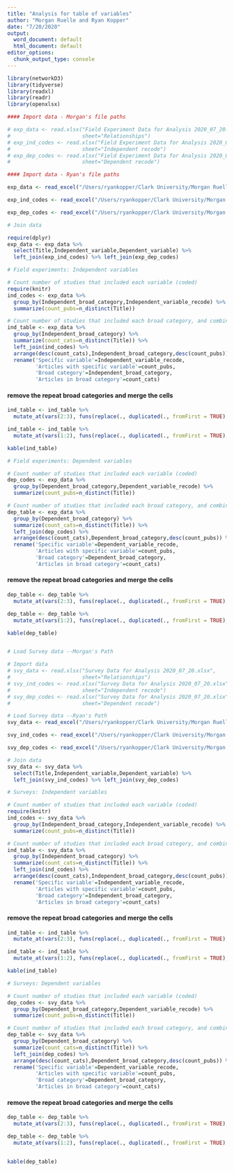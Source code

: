 ```yaml
---
title: "Analysis for table of variables"
author: "Morgan Ruelle and Ryan Kopper"
date: "7/20/2020"
output:
  word_document: default
  html_document: default
editor_options: 
  chunk_output_type: console
---
```


```r
library(networkD3)
library(tidyverse)
library(readxl)
library(readr)
library(openxlsx)


```

```r
#### Import data - Morgan's file paths

# exp_data <- read.xlsx("Field Experiment Data for Analysis 2020_07_20.xlsx",   
#                       sheet="Relationships")
# exp_ind_codes <- read.xlsx("Field Experiment Data for Analysis 2020_07_20.xlsx",
#                       sheet="Independent recode")
# exp_dep_codes <- read.xlsx("Field Experiment Data for Analysis 2020_07_20.xlsx",
#                       sheet="Dependent recode")
```

```r
#### Import data - Ryan's file paths

exp_data <- read_excel("/Users/ryankopper/Clark University/Morgan Ruelle - Ryan Kopper Research/Push Pull Systematic Review/Field Experiment Data for Analysis 2020_07_20.xlsx", sheet = "Relationships")

exp_ind_codes <- read_excel("/Users/ryankopper/Clark University/Morgan Ruelle - Ryan Kopper Research/Push Pull Systematic Review/Field Experiment Data for Analysis 2020_07_20.xlsx", sheet = "Independent recode")

exp_dep_codes <- read_excel("/Users/ryankopper/Clark University/Morgan Ruelle - Ryan Kopper Research/Push Pull Systematic Review/Field Experiment Data for Analysis 2020_07_20.xlsx", sheet = "Dependent recode")

```

```r
# Join data

require(dplyr)
exp_data <- exp_data %>%
  select(Title,Independent_variable,Dependent_variable) %>% 
  left_join(exp_ind_codes) %>% left_join(exp_dep_codes)
```

```r
# Field experiments: Independent variables

# Count number of studies that included each variable (coded)
require(knitr)
ind_codes <- exp_data %>% 
  group_by(Independent_broad_category,Independent_variable_recode) %>% 
  summarize(count_pubs=n_distinct(Title))

# Count number of studies that included each broad category, and combine with the previous table
ind_table <- exp_data %>% 
  group_by(Independent_broad_category) %>% 
  summarize(count_cats=n_distinct(Title)) %>%
  left_join(ind_codes) %>% 
  arrange(desc(count_cats),Independent_broad_category,desc(count_pubs)) %>%
  rename('Specific variable'=Independent_variable_recode,
         'Articles with specific variable'=count_pubs,
         'Broad category'=Independent_broad_category,
         'Articles in broad category'=count_cats)
```

#### remove the repeat broad categories and merge the cells
```r
ind_table <- ind_table %>% 
  mutate_at(vars(2:3), funs(replace(., duplicated(., fromFirst = TRUE), '')))

ind_table <- ind_table %>% 
  mutate_at(vars(1:2), funs(replace(., duplicated(., fromFirst = TRUE), '')))

kable(ind_table)


```

```r
# Field experiments: Dependent variables

# Count number of studies that included each variable (coded)
dep_codes <- exp_data %>% 
  group_by(Dependent_broad_category,Dependent_variable_recode) %>% 
  summarize(count_pubs=n_distinct(Title))

# Count number of studies that included each broad category, and combine with the previous table
dep_table <- exp_data %>% 
  group_by(Dependent_broad_category) %>% 
  summarize(count_cats=n_distinct(Title)) %>%
  left_join(dep_codes) %>% 
  arrange(desc(count_cats),Dependent_broad_category,desc(count_pubs)) %>%
  rename('Specific variable'=Dependent_variable_recode,
         'Articles with specific variable'=count_pubs,
         'Broad category'=Dependent_broad_category,
         'Articles in broad category'=count_cats)
```

#### remove the repeat broad categories and merge the cells
```r
dep_table <- dep_table %>% 
  mutate_at(vars(2:3), funs(replace(., duplicated(., fromFirst = TRUE), '')))

dep_table <- dep_table %>% 
  mutate_at(vars(1:2), funs(replace(., duplicated(., fromFirst = TRUE), '')))

kable(dep_table)



```

```r
# Load Survey data --Morgan's Path

# Import data
# svy_data <- read.xlsx("Survey Data for Analysis 2020_07_20.xlsx",   
#                       sheet="Relationships")
# svy_ind_codes <- read.xlsx("Survey Data for Analysis 2020_07_20.xlsx",
#                       sheet="Independent recode")
# svy_dep_codes <- read.xlsx("Survey Data for Analysis 2020_07_20.xlsx",
#                       sheet="Dependent recode")
```

```r
# Load Survey data --Ryan's Path
svy_data <- read_excel("/Users/ryankopper/Clark University/Morgan Ruelle - Ryan Kopper Research/Push Pull Systematic Review/Survey Data for Analysis 2020_07_20.xlsx", sheet = "Relationships")

svy_ind_codes <- read_excel("/Users/ryankopper/Clark University/Morgan Ruelle - Ryan Kopper Research/Push Pull Systematic Review/Survey Data for Analysis 2020_07_20.xlsx", sheet = "Independent recode")

svy_dep_codes <- read_excel("/Users/ryankopper/Clark University/Morgan Ruelle - Ryan Kopper Research/Push Pull Systematic Review/Survey Data for Analysis 2020_07_20.xlsx", sheet = "Dependent recode")

```

```r
# Join data
svy_data <- svy_data %>%
  select(Title,Independent_variable,Dependent_variable) %>% 
  left_join(svy_ind_codes) %>% left_join(svy_dep_codes)
```

```r
# Surveys: Independent variables

# Count number of studies that included each variable (coded)
require(knitr)
ind_codes <- svy_data %>% 
  group_by(Independent_broad_category,Independent_variable_recode) %>% 
  summarize(count_pubs=n_distinct(Title))

# Count number of studies that included each broad category, and combine with the previous table
ind_table <- svy_data %>% 
  group_by(Independent_broad_category) %>% 
  summarize(count_cats=n_distinct(Title)) %>%
  left_join(ind_codes) %>% 
  arrange(desc(count_cats),Independent_broad_category,desc(count_pubs)) %>%
  rename('Specific variable'=Independent_variable_recode,
         'Articles with specific variable'=count_pubs,
         'Broad category'=Independent_broad_category,
         'Articles in broad category'=count_cats)

```

#### remove the repeat broad categories and merge the cells
```r
ind_table <- ind_table %>% 
  mutate_at(vars(2:3), funs(replace(., duplicated(., fromFirst = TRUE), '')))

ind_table <- ind_table %>% 
  mutate_at(vars(1:2), funs(replace(., duplicated(., fromFirst = TRUE), '')))

kable(ind_table)


```

```r
# Surveys: Dependent variables

# Count number of studies that included each variable (coded)
dep_codes <- svy_data %>% 
  group_by(Dependent_broad_category,Dependent_variable_recode) %>% 
  summarize(count_pubs=n_distinct(Title))

# Count number of studies that included each broad category, and combine with the previous table
dep_table <- svy_data %>% 
  group_by(Dependent_broad_category) %>% 
  summarize(count_cats=n_distinct(Title)) %>%
  left_join(dep_codes) %>% 
  arrange(desc(count_cats),Dependent_broad_category,desc(count_pubs)) %>%
  rename('Specific variable'=Dependent_variable_recode,
         'Articles with specific variable'=count_pubs,
         'Broad category'=Dependent_broad_category,
         'Articles in broad category'=count_cats)

```

#### remove the repeat broad categories and merge the cells
```r
dep_table <- dep_table %>% 
  mutate_at(vars(2:3), funs(replace(., duplicated(., fromFirst = TRUE), '')))

dep_table <- dep_table %>% 
  mutate_at(vars(1:2), funs(replace(., duplicated(., fromFirst = TRUE), '')))


kable(dep_table)
                            
```